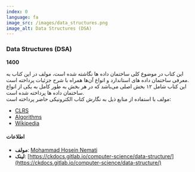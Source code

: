 ```yaml
---
index: 0
language: fa
image_src: /images/data_structures.png
image_alt: Data Structures (DSA)
---
```


### Data Structures (DSA)

**1400**

این کتاب در موضوع کلی ساختمان داده ها نگاشته شده است، مولف در این کتاب به معرفی ساختمان داده های استاندارد و انواع آن‌ها همراه با شرح جزئیات پرداخته است. <br />
این کتاب شامل ۱۲ بخش اصلی می‌باشد که در هر بخش به طور کامل به یکی از انواع ساختمان داده ها پرداخته شده است. <br />
مولف با استفاده از منابع ذیل به نگارش کتاب الکترونیکی حاضر پرداخته است:

-   [CLRS](https://www.amazon.com/Introduction-Algorithms-3rd-MIT-Press/dp/0262033844)
-   [Algorithms](https://www.amazon.com/Algorithms-4th-Robert-Sedgewick/dp/032157351X)
-   [Wikipedia](https://en.wikipedia.org/wiki/Data_structure)

#### اطلاعات

-   **مولف**: [Mohammad Hosein Nemati](https://www.linkedin.com/in/mohammad-hosein-nemati-665b1813b/)
-   **لینک**: [https://ckdocs.gitlab.io/computer-science/data-structure/](https://ckdocs.gitlab.io/computer-science/data-structure/)

